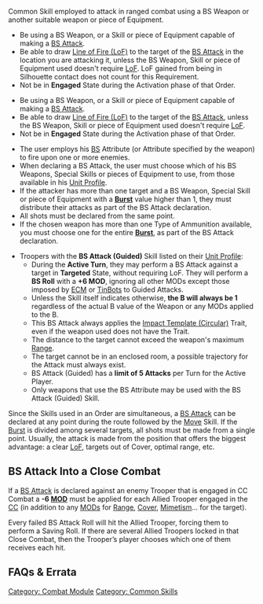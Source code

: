 {{section-combat-module}}
{{section-common-skills}}

Common Skill employed to attack in ranged combat using a BS Weapon or another suitable weapon or piece of Equipment.


{{skillbox |greenyellow| BS ATTACK | SHORT SKILL / ARO}}
{{skill-label | Attack}}
{{Requirements}}
{{update | 1.2, Jan 2022}}
*Be using a BS Weapon, or a Skill or piece of Equipment capable of making a [[BS Attack]]. 
*Be able to draw [[Line of Fire (LoF)]] to the target of the [[BS Attack]] {{erratahighlight}}in the location you are attacking it{{erratahighlight-end}}, unless the BS Weapon, Skill or piece of Equipment used doesn't require [[LoF]]. {{erratahighlight}}LoF gained from being in Silhouette contact does not count for this Requirement.{{erratahighlight-end}}
*Not be in '''Engaged''' State during the Activation phase of that Order.
{{update-end}}
{{original}}
* Be using a BS Weapon, or a Skill or piece of Equipment capable of making a [[BS Attack]].
* Be able to draw [[Line of Fire (LoF)]] to the target of the [[BS Attack]], unless the BS Weapon, Skill or piece of Equipment used doesn't require [[LoF]].
* Not be in '''Engaged''' State during the Activation phase of that Order.
{{original-end}}
{{effects}}
*The user employs his [[BS]] Attribute (or Attribute specified by the weapon) to fire upon one or more enemies.
*When declaring a BS Attack, the user must choose which of his BS Weapons, Special Skills or pieces of Equipment to use, from those available in his [[Unit Profile]].
*If the attacker has more than one target and a BS Weapon, Special Skill or piece of Equipment with a '''[[Burst]]''' value higher than 1, they must distribute their attacks as part of the BS Attack declaration. {{seefaq}}
*All shots must be declared from the same point.
* If the chosen weapon has more than one Type of Ammunition available, you must choose one for the entire '''[[Burst]]''', as part of the BS Attack declaration.
{{n4list}}
* Troopers with the '''BS Attack (Guided)''' Skill listed on their [[Unit Profile]]:
** During the '''Active Turn''', they may perform a BS Attack against a target in '''Targeted''' State, without requiring LoF. They will perform a '''BS Roll''' with a '''+6 MOD''', ignoring all other MODs except those imposed by [[ECM]] or [[TinBot]]s to Guided Attacks.  {{seefaq | Cannot be combined with Speculative Attack.}}
** Unless the Skill itself indicates otherwise, '''the B will always be 1''' regardless of the actual B value of the Weapon or any MODs applied to the B.
** This BS Attack always applies the [[Impact Template (Circular)]] Trait, even if the weapon used does not have the Trait. 
** The distance to the target cannot exceed the weapon's maximum [[Range]]. 
** The target cannot be in an enclosed room, a possible trajectory for the Attack must always exist. 
** BS Attack (Guided) has a '''limit of 5 Attacks''' per Turn for the Active Player.
** Only weapons that use the BS Attribute may be used with the BS Attack (Guided) Skill.
{{n4end}}





{{greybox-start | Move + BS Attack (or Vice Versa)}}
Since the Skills used in an Order are simultaneous, a [[BS Attack]] can be declared at any point during the route followed by the [[Move]] Skill. If the [[Burst]] is divided among several targets, all shots must be made from a single point. Usually, the attack is made from the position that offers the biggest advantage: a clear [[LoF]], targets out of Cover, optimal range, etc. 
{{greybox-end}}


== BS Attack Into a Close Combat ==
If a [[BS Attack]] is declared against an enemy Trooper that is engaged in CC Combat a '''-6 [[MOD]]''' must be applied for each Allied Trooper engaged in the [[Close Combat|CC]] (in addition to any [[MODs]] for [[Range]], [[Cover]], [[Mimetism]]... for the target). 

{{n4}}
Every failed BS Attack Roll will hit the Allied Trooper, forcing them to perform a Saving Roll. If there are several Allied Troopers locked in that Close Combat, then the Trooper’s player chooses which one of them receives each hit.
{{n4end}}


== FAQs & Errata ==

{{faqbox |
type = faq |
title = N4 FAQ |
version = 1.0, Jan 2021 |
q = Q: Do you need to specify all details of a Skill when declaring it? For example where the target is for a BS Attack, or where the template is being placed for White Noise? |
a = A: Yes, with the exception of the target’s position, which is chosen in the Resolution step, before measuring Ranges. If the order of declaration is important, the active player chooses who declares first. |
related = [[BS Attack]], [[Trooper Activation]], [[White Noise]] }}


{{faqbox |
type = faq |
title = N4 FAQ |
version = 1.0, Jan 2021 |
q = Q: Do Skills that let you perform a 'BS Attack Roll' (for example Intuitive Attack and Speculative Attack), or have the BS Attack Label, count as a BS Attack for MODs? For example if the Trooper has 'BS Attack (+1 Damage)' or 'BS Attack (AP)'. |
a = A: Yes. |
related = [[BS Attack]], [[Intuitive Attack]], [[Labels]], [[Skills and Equipment in Infinity]], [[Speculative Attack]] }}


{{faqbox |
type = faq |
title = N4 FAQ |
version = 1.2, Jan 2022 |
q = Q: Is it possible to use the Speculative Attack Trait while making a BS Attack (Guided)? |
a = A: No. |
related = [[BS Attack]], [[Traits]] }}

{{section-combat-module}}
{{section-common-skills}}


[[Category: Combat Module]]
[[Category: Common Skills]]